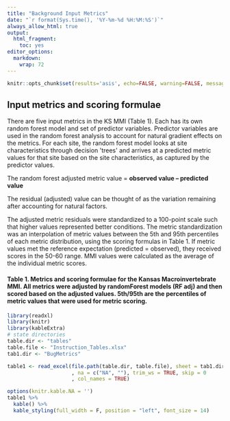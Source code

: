 ```yaml
---
title: "Background Input Metrics"
date: "`r format(Sys.time(), '%Y-%m-%d %H:%M:%S')`"
always_allow_html: true
output:
  html_fragment:
    toc: yes
editor_options: 
  markdown: 
    wrap: 72
---
```


```r
knitr::opts_chunk$set(results='asis', echo=FALSE, warning=FALSE, message = FALSE)
```

## Input metrics and scoring formulae

There are five input metrics in the KS MMI (Table 1). Each has its own
random forest model and set of predictor variables. Predictor variables
are used in the random forest analysis to account for natural gradient
effects on the metrics. For each site, the random forest model looks at
site characteristics through decision \'trees\' and arrives at a
predicted metric values for that site based on the site characteristics,
as captured by the predictor values.

The random forest adjusted metric value = **observed value -- predicted
value**

The residual (adjusted) value can be thought of as the variation
remaining after accounting for natural factors.

The adjusted metric residuals were standardized to a 100-point scale
such that higher values represented better conditions. The metric
standardization was an interpolation of metric values between the 5th
and 95th percentiles of each metric distribution, using the scoring
formulas in Table 1. If metric values met the reference expectation
(predicted = observed), they received scores in the 50-60 range. MMI
values were calculated as the average of the individual metric scores.

#### Table 1. Metrics and scoring formulae for the Kansas Macroinvertebrate MMI. All metrics were adjusted by randomForest models (RF adj) and then scored based on the adjusted values. 5th/95th are the percentiles of metric values that were used for metric scoring.

```r
library(readxl)
library(knitr)
library(kableExtra)
# state directories
table.dir <- "tables"
table.file <- "Instruction_Tables.xlsx"
tab1.dir <- "BugMetrics"

table1 <- read_excel(file.path(table.dir, table.file), sheet = tab1.dir
                     , na = c("NA", ""), trim_ws = TRUE, skip = 0
                     , col_names = TRUE)  

options(knitr.kable.NA = '')
table1 %>%
  kable() %>%
  kable_styling(full_width = F, position = "left", font_size = 14)
```
